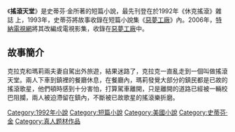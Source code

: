 {{Infobox Book 
|書名      =
搖滾天堂|圖像      =
|圖像說明  =
|作者      = [[史蒂芬·金|史蒂芬·金]]
|原名      =You Know They Got a Hell of a Band|中文書名  = 
搖滾天堂|出版地    = {{USA}}
|語言      = [[英語|英語]]
|題材      = [[短篇小說|短篇小說]]<br>[[神秘小說|神秘小說]]
|類型      =
|出版者    = 
|出版日期  = 1992年
}}

《'''搖滾天堂'''》是史蒂芬·金所著的短篇小說，最先刊登在於1992年《休克搖滾》雜誌 上，1993年，史蒂芬將故事收錄在短篇小說集《[[惡夢工廠|惡夢工廠]]》內。2006年，[[特納電視網|特納電視網]]將其改編成電視影集，收錄在[[惡夢工廠_(電視影集)|惡夢工廠]]中。

==故事簡介==
克拉克和瑪莉兩夫妻自駕出外旅遊，結果迷路了，克拉克一直亂走到一個叫做搖滾天堂。兩人下車到鎮裡的餐廳休息，在餐廳內，瑪莉發覺大部分的鎮民都是已故的搖滾歌星，他們頓時感到十分害怕，打算駕車離開，只是離開的道路已經被一輛校巴阻攔，兩人被迫滯留在鎮內，不斷被已故歌星的搖滾樂折磨。
{{惡夢工廠}}

{{史蒂芬·金}}

[[Category:1992年小說|Category:1992年小說]]
[[Category:短篇小說|Category:短篇小說]]
[[Category:美國小說|Category:美國小說]]
[[Category:史蒂芬·金|Category:史蒂芬·金]]
[[Category:真人题材作品|Category:真人题材作品]]